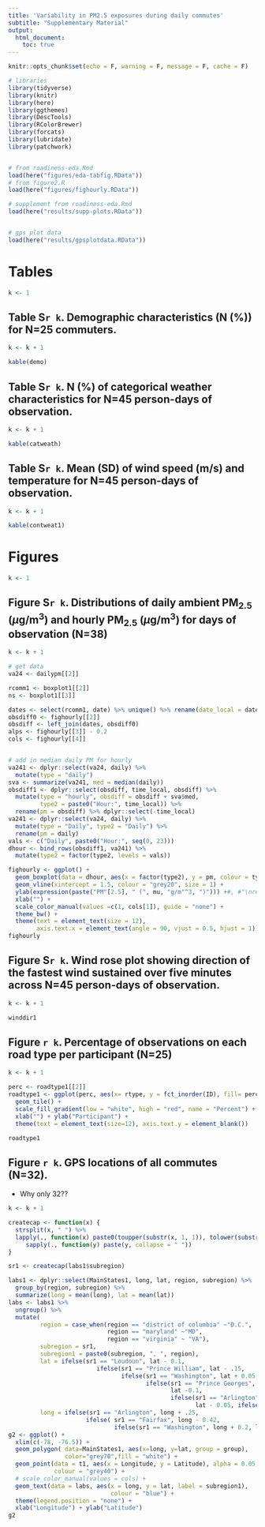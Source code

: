 ```yaml
---
title: 'Variability in PM2.5 exposures during daily commutes'
subtitle: "Supplementary Material"
output: 
  html_document:
    toc: true
---
```


```r
knitr::opts_chunk$set(echo = F, warning = F, message = F, cache = F)
```

```r
# libraries
library(tidyverse)
library(knitr)
library(here)
library(ggthemes)
library(DescTools)
library(RColorBrewer)
library(forcats)
library(lubridate)
library(patchwork)


# from roadiness-eda.Rmd
load(here("figures/eda-tabfig.RData"))
# from figure2.R
load(here("figures/fighourly.RData"))

# supplement from roadiness-eda.Rmd
load(here("results/supp-plots.RData"))


# gps plot data
load(here("results/gpsplotdata.RData"))

```

# Tables

```r
k <- 1
```

## Table S`r k`. Demographic characteristics (N (%)) for N=25 commuters.

```r
k <- k + 1
```


```r
kable(demo)
```




## Table S`r k`. N (%) of categorical weather characteristics for N=45 person-days of observation.

```r
k <- k + 1
```

```r
kable(catweath)
```



## Table S`r k`. Mean (SD) of wind speed (m/s) and temperature for N=45 person-days of observation.

```r
k <- k + 1
```

```r
kable(contweat1)
```

# Figures

```r
k <- 1
```




## Figure S`r k`. Distributions of daily ambient PM$_{2.5}$ ($\mu$g/m$^3$) and hourly PM$_{2.5}$ ($\mu$g/m$^3$) for days of observation (N=38)

```r
k <- k + 1
```

```r
# get data
va24 <- dailypm[[2]]

rcomm1 <- boxplot1[[2]]
ns <- boxplot1[[3]]

dates <- select(rcomm1, date) %>% unique() %>% rename(date_local = date)
obsdiff0 <- fighourly[[2]]
obsdiff <- left_join(dates, obsdiff0)
alps <- fighourly[[3]] - 0.2
cols <- fighourly[[4]]


# add in median daily PM for hourly
va241 <- dplyr::select(va24, daily) %>% 
  mutate(type = "daily") 
sva <- summarize(va241, med = median(daily))
obsdiff1 <- dplyr::select(obsdiff, time_local, obsdiff) %>%
  mutate(type = "hourly", obsdiff = obsdiff + sva$med,
         type2 = paste0("Hour:", time_local)) %>%
  rename(pm = obsdiff) %>% dplyr::select(-time_local)
va241 <- dplyr::select(va24, daily) %>% 
  mutate(type = "Daily", type2 = "Daily") %>%
  rename(pm = daily)
vals <- c("Daily", paste0("Hour:", seq(0, 23)))
dhour <- bind_rows(obsdiff1, va241) %>%
  mutate(type2 = factor(type2, levels = vals))
```



```r
fighourly <- ggplot() +
  geom_boxplot(data = dhour, aes(x = factor(type2), y = pm, colour = type)) +
  geom_vline(xintercept = 1.5, colour = "grey20", size = 1) +
  ylab(expression(paste("PM"[2.5], " (", mu, "g/m"^3, ")"))) +#, #"\nrelative to daily average"))) +
  xlab("") +
  scale_color_manual(values =c(1, cols[1]), guide = "none") +
  theme_bw() +
  theme(text = element_text(size = 12),
        axis.text.x = element_text(angle = 90, vjust = 0.5, hjust = 1))
fighourly
```






## Figure S`r k`. Wind rose plot showing direction of the fastest wind sustained over five minutes across N=45 person-days of observation.

```r
k <- k + 1
```

```r
winddir1
```



## Figure `r k`. Percentage of observations on each road type per participant (N=25)

```r
k <- k + 1
```

```r
perc <- roadtype1[[2]]
roadtype1 <- ggplot(perc, aes(x= rtype, y = fct_inorder(ID), fill= perc)) + 
  geom_tile() +
  scale_fill_gradient(low = "white", high = "red", name = "Percent") +
  xlab("") + ylab("Participant") +
  theme(text = element_text(size=12), axis.text.y = element_blank())

roadtype1

```




## Figure `r k`. GPS locations of all commutes (N=32).

- Why only 32??
```r
k <- k + 1
```

```r
createcap <- function(x) {
  strsplit(x, " ") %>% 
  lapply(., function(x) paste0(toupper(substr(x, 1, 1)), tolower(substring(x, 2)))) %>% 
     sapply(., function(y) paste(y, collapse = " "))
}

sr1 <- createcap(labs1$subregion)

labs1 <- dplyr::select(MainStates1, long, lat, region, subregion) %>%
  group_by(region, subregion) %>% 
  summarize(long = mean(long), lat = mean(lat))
labs <- labs1 %>%
  ungroup() %>%
  mutate(
         region = case_when(region == "district of columbia" ~"D.C.",
                            region == "maryland" ~"MD",
                            region == "virginia" ~ "VA"),
         subregion = sr1,
         subregion1 = paste0(subregion, ", ", region),
         lat = ifelse(sr1 == "Loudoun", lat - 0.1,
                         ifelse(sr1 == "Prince William", lat - .15,
                                ifelse(sr1 == "Washington", lat + 0.05,
                                       ifelse(sr1 == "Prince Georges",
                                              lat -0.1, 
                                              ifelse(sr1 == "Arlington",
                                                     lat - 0.05, ifelse(sr1 == "Fairfax", lat + 0.05, lat)))))),
         long = ifelse(sr1 == "Arlington", long + .25,
                      ifelse( sr1 == "Fairfax", long - 0.42, 
                              ifelse(sr1 == "Washington", long + 0.2, long))))
g2 <- ggplot() +
  xlim(c(-78, -76.5)) + 
  geom_polygon( data=MainStates1, aes(x=long, y=lat, group = group),
                color="grey70",fill = "white") +
  geom_point(data = t1, aes(x = Longitude, y = Latitude), alpha = 0.05,
             colour = "grey40") +
  # scale_color_manual(values = cols) +
  geom_text(data = labs, aes(x = long, y = lat, label = subregion1),
                             colour = "blue") +
  theme(legend.position = "none") +
  xlab("Longitude") + ylab("Latitude") 
g2
```
